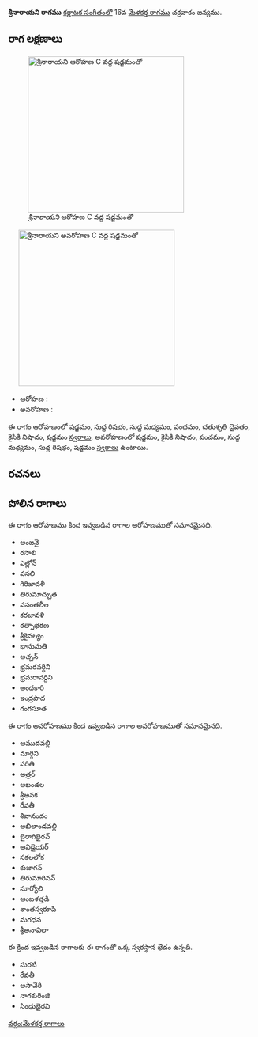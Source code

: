 {{Infobox ragam
	| name          	= శ్రీనారాయని
	| synonym	    	= 
	| mela          	= 
	| chakra        	= 
	| janaka        	= 
	| type          	= షడవ-ఔడవ
	| arohanam      	= {{svaraC|S|R1|M1|P|D2|N2|S'}} 
	| avarohanam    	= {{svaraC|S'|N2|P|M1|R1|S}}
	| jeeva         	=
	| chhaya        	=
	| nyasa         	=
	| vishesha      	= 
	| equivalent  		= 
}}
{{కర్ణాటక సంగీత రాగాలు}}
'''శ్రీనారాయని రాగము''' [[కర్ణాటక సంగీతం]]లో 16వ [[మేళకర్త రాగము]] చక్రవాకం జన్యము. 


==రాగ లక్షణాలు==
[[Image:shrinarayani_ar_kb2wiki.png|thumb|right|316px|''శ్రీనారాయని'' ఆరోహణ C వద్ద షడ్జమంతో]]
	[[Image:shrinarayani_av_kb2wiki.png|thumb|right|316px|''శ్రీనారాయని'' అవరోహణ C వద్ద షడ్జమంతో]]

* ఆరోహణ : {{svaraC|S|R1|M1|P|D2|N2|S'}} 
* అవరోహణ : {{svaraC|S'|N2|P|M1|R1|S}}

ఈ రాగం ఆరోహణంలో షడ్జమం, సుద్ద  రిషభం, సుద్ద మధ్యమం, పంచమం, చతుశృతి దైవతం, కైసికి నిషాదం, షడ్జమం [[స్వరాలు]], అవరోహణంలో షడ్జమం, కైసికి నిషాదం, పంచమం, సుద్ద మధ్యమం, సుద్ద  రిషభం, షడ్జమం [[స్వరాలు]] ఉంటాయి.

==రచనలు==



==పోలిన రాగాలు==
ఈ రాగం ఆరోహణము కింద ఇవ్వబడిన రాగాల ఆరోహణముతో సమానమైనది.
* అంజనై
* రసాలి
* ఎల్లోన్
* వనలి
* గిరిజావళీ
* తిరుమాచ్చుత
* వసంతలీల
* కరజావళి
* రత్నాభరణ
* శ్రీకైవల్యం
* భానుమతి
* అచ్చన్
*  భ్రమరవర్ధిని
* భ్రమరావర్దిని
* అంధకారి
* ఇంద్రపాద
* గంగసూత

ఈ రాగం అవరోహణము కింద ఇవ్వబడిన రాగాల అవరోహణముతో సమానమైనది.
* ఆముదవల్లి
* మార్గిని
* పరితి
* అత్రర్
* అఖండల
* శ్రీఅనక
* రేవతీ
* శివానందం
* అఖిలాండవల్లి
* బైరాగిభైరవ్
* ఆవిడైయర్
* సకలలోక
* కుజాగన్
* తిరుమారివన్
* సూర్యోలి
*  ఆంబళత్తడి
* శాంతస్వరూపి
* మగధన
* శ్రీఅనావిలా

ఈ క్రింద ఇవ్వబడిన రాగాలకు ఈ రాగంతో ఒక్క స్వరస్థాన భేదం ఉన్నది.
* సురటి
* రేవతీ
*  అసావేరి
* నాగకురింజి
* సింధుభైరవి



[[వర్గం:మేళకర్త రాగాలు]]